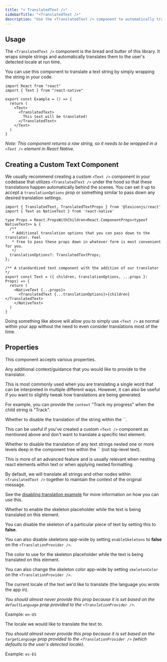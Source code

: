 ```yaml
---
title: "< TranslatedText />"
sidebarTitle: "<TranslatedText />"
description: "Use the <TranslatedText /> component to automatically translate text elements."
---
```


## Usage

The `<TranslatedText />` component is the bread and butter of this library. It wraps simple strings and automatically translates them to the user's detected locale at run time.

You can use this component to translate a text string by simply wrapping the string in your code. 

```tsx
import React from "react"
import { Text } from "react-native"

export const Example = () => {
  return (
    <Text>
      <TranslatedText>
        This text will be translated!
      </TranslatedText>
    </Text>
  )
}
```

*Note: This component returns a raw string, so it needs to be wrapped in a `<Text />` element in React Native.*

## Creating a Custom Text Component

We usually recommend creating a custom `<Text />` component in your codebase that utilizes `<TranslatedText />` under the hood so that these translations happen automatically behind the scenes. You can set it up to accept a `translationOptions` prop or something similar to pass down any desired translation settings.

```tsx
import { TranslatedText, TranslatedTextProps } from '@lexiconjs/react'
import { Text as NativeText } from 'react-native'

type Props = React.PropsWithChildren<React.ComponentProps<typeof NativeText>> & {
  /**
   * Additional translation options that you can pass down to the translator. Feel
   * free to pass these props down in whatever form is most convenient for you.
   */
  translationOptions?: TranslatedTextProps;
};

/** A standardized text component with the addition of our translator */
export const Text = ({ children, translationOptions, ...props }: Props) => {
  return (
    <NativeText {...props}>
      <TranslatedText {...translationOptions}>{children}</TranslatedText>
    </NativeText>
  )
}
```

Doing something like above will allow you to simply use `<Text />` as normal within your app without the need to even consider translations most of the time.

## Properties

This component accepts various properties.

<ResponseField name="context" type="string">
Any additional context/guidance that you would like to provide to the translator.

This is most commonly used when you are translating a single word that can be interpreted in multiple different ways. However, it can also be useful if you want to slightly tweak how translations are being generated.

For example, you can provide the `context` "Track my progress" when the child string is "Track".
</ResponseField>

<ResponseField name="disableTranslation" type="boolean" default="false">
Whether to disable the translation of the string within the `<TranslatedText />`.

This can be useful if you've created a custom `<Text />` component as mentioned above and don't want to translate a specific text element.
</ResponseField>

<ResponseField name="disableContextualTranslation" type="boolean" default="false">
Whether to disable the translation of any text strings nested one or more levels deep in the component tree within the `<TranslatedText />` (not top-level text).

This is more of an advanced feature and is usually relevant when nesting react elements within text or when applying nested formatting.

By default, we will translate all strings and other nodes within `<TranslatedText />` together to maintain the context of the original message.

See the [disabling translation example](/docs/examples/disabling-translation) for more information on how you can use this.
</ResponseField>

<ResponseField name="enableSkeleton" type="boolean" default="true">
Whether to enable the skeleton placeholder while the text is being translated on this element.

You can disable the skeleton of a particular piece of text by setting this to **false**.

You can also disable skeletons app-wide by setting `enableSkeletons` to **false** on the `<TranslationProvider />`.
</ResponseField>

<ResponseField name="skeletonColor" type="string">
The color to use for the skeleton placeholder while the text is being translated on this element.

You can also change the skeleton color app-wide by setting `skeletonColor` on the `<TranslationProvider />`.
</ResponseField>

<ResponseField name="from" type="string">
The current locale of the text we'd like to translate (the language you wrote the app in).

*You should almost never provide this prop because it is set based on the `defaultLanguage` prop provided to the `<TranslationProvider />`.*

Example: `en-US`
</ResponseField>

<ResponseField name="to" type="string">
The locale we would like to translate the text to.

*You should almost never provide this prop because it is set based on the `targetLanguage` prop provided to the `<TranslationProvider />` (which defaults to the user's detected locale).*

Example: `es-ES`
</ResponseField>

